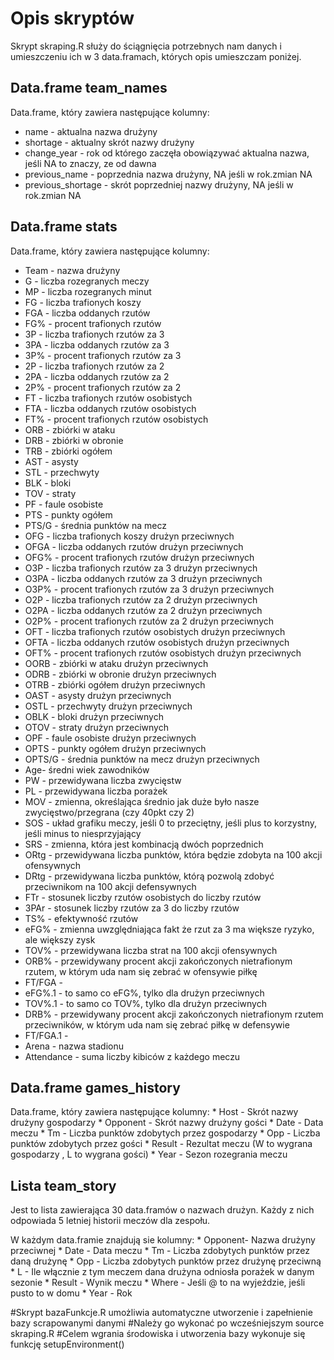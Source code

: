 # Opis skryptów 

Skrypt skraping.R służy do ściągnięcia potrzebnych nam danych i umieszczeniu ich w 3 data.framach, których opis umieszczam poniżej.

## Data.frame team_names

Data.frame, który zawiera następujące kolumny:

* name - aktualna nazwa drużyny
* shortage - aktualny skrót nazwy drużyny
* change_year - rok od którego zaczęła obowiązywać aktualna nazwa, jeśli NA to znaczy, ze od dawna
* previous_name - poprzednia nazwa drużyny, NA jeśli w rok.zmian NA
* previous_shortage - skrót poprzedniej nazwy drużyny, NA jeśli w rok.zmian NA

## Data.frame stats

Data.frame, który zawiera następujące kolumny:

* Team - nazwa drużyny
* G - liczba rozegranych meczy
* MP - liczba rozegranych minut
* FG - liczba trafionych koszy
* FGA - liczba oddanych rzutów
* FG% - procent trafionych rzutów
* 3P - liczba trafionych rzutów za 3
* 3PA - liczba oddanych rzutów za 3
* 3P% - procent trafionych rzutów za 3
* 2P - liczba trafionych rzutów za 2
* 2PA - liczba oddanych rzutów za 2
* 2P% - procent trafionych rzutów za 2
* FT - liczba trafionych rzutów osobistych
* FTA - liczba oddanych rzutów osobistych
* FT% - procent trafionych rzutów osobistych
* ORB - zbiórki w ataku
* DRB - zbiórki w obronie 
* TRB - zbiórki ogółem
* AST - asysty
* STL - przechwyty
* BLK - bloki
* TOV - straty
* PF - faule osobiste
* PTS - punkty ogółem
* PTS/G - średnia punktów na mecz
* OFG - liczba trafionych koszy drużyn przeciwnych
* OFGA - liczba oddanych rzutów drużyn przeciwnych
* OFG% - procent trafionych rzutów drużyn przeciwnych
* O3P - liczba trafionych rzutów za 3 drużyn przeciwnych
* O3PA - liczba oddanych rzutów za 3 drużyn przeciwnych
* O3P% - procent trafionych rzutów za 3 drużyn przeciwnych
* O2P - liczba trafionych rzutów za 2 drużyn przeciwnych
* O2PA - liczba oddanych rzutów za 2 drużyn przeciwnych
* O2P% - procent trafionych rzutów za 2 drużyn przeciwnych
* OFT - liczba trafionych rzutów osobistych drużyn przeciwnych
* OFTA - liczba oddanych rzutów osobistych drużyn przeciwnych
* OFT% - procent trafionych rzutów osobistych drużyn przeciwnych
* OORB - zbiórki w ataku drużyn przeciwnych
* ODRB - zbiórki w obronie drużyn przeciwnych 
* OTRB - zbiórki ogółem drużyn przeciwnych
* OAST - asysty drużyn przeciwnych
* OSTL - przechwyty drużyn przeciwnych
* OBLK - bloki drużyn przeciwnych
* OTOV - straty drużyn przeciwnych
* OPF - faule osobiste drużyn przeciwnych
* OPTS - punkty ogółem drużyn przeciwnych
* OPTS/G - średnia punktów na mecz drużyn przeciwnych
* Age- średni wiek zawodników
* PW - przewidywana liczba zwycięstw
* PL - przewidywana liczba porażek
* MOV - zmienna, określająca średnio jak duże było nasze zwycięstwo/przegrana (czy 40pkt czy 2)
* SOS - układ grafiku meczy, jeśli 0 to przeciętny, jeśli plus to korzystny, jeśli minus to niesprzyjający 
* SRS - zmienna, która jest kombinacją dwóch poprzednich
* ORtg - przewidywana liczba punktów, która będzie zdobyta na 100 akcji ofensywnych 
* DRtg - przewidywana liczba punktów, którą pozwolą zdobyć przeciwnikom na 100 akcji defensywnych
* FTr - stosunek liczby rzutów osobistych do liczby rzutów
* 3PAr - stosunek liczby rzutów za 3 do liczby rzutów
* TS% - efektywność rzutów 
* eFG% - zmienna uwzględniająca fakt że rzut za 3 ma większe ryzyko, ale większy zysk
* TOV% - przewidywana liczba strat na 100 akcji ofensywnych
* ORB% - przewidywany procent akcji zakończonych nietrafionym rzutem, w którym uda nam się zebrać w ofensywie piłkę
* FT/FGA - 
* eFG%.1 - to samo co eFG%, tylko dla drużyn przeciwnych
* TOV%.1 - to samo co TOV%, tylko dla drużyn przeciwnych
* DRB% - przewidywany procent akcji zakończonych nietrafionym rzutem przeciwników, w którym uda nam się zebrać piłkę w defensywie
* FT/FGA.1 - 
* Arena - nazwa stadionu
* Attendance - suma liczby kibiców z każdego meczu

## Data.frame games_history

Data.frame, który zawiera następujące kolumny:
* Host - Skrót nazwy drużyny gospodarzy
* Opponent - Skrót nazwy drużyny gości
* Date - Data meczu
* Tm - Liczba punktów zdobytych przez gospodarzy
* Opp - Liczba punktów zdobytych przez gości
* Result - Rezultat meczu (W to wygrana gospodarzy , L to wygrana gości)
* Year - Sezon rozegrania meczu

## Lista team_story

Jest to lista zawierająca 30 data.framów o nazwach drużyn. Każdy z nich odpowiada 5 letniej historii meczów dla zespołu.

W każdym data.framie znajdują sie kolumny:
* Opponent- Nazwa drużyny przeciwnej
* Date - Data meczu
* Tm - Liczba zdobytych punktów przez daną drużynę
* Opp - Liczba zdobytych punktów przez drużynę przeciwną 
* L - Ile włącznie z tym meczem dana drużyna odniosła porażek w danym sezonie
* Result - Wynik meczu
* Where - Jeśli @ to na wyjeździe, jeśli pusto to w domu
* Year - Rok

#Skrypt bazaFunkcje.R umożliwia automatyczne utworzenie i zapełnienie bazy scrapowanymi danymi
#Należy go wykonać po wcześniejszym source skraping.R
#Celem wgrania środowiska i utworzenia bazy wykonuje się funkcję setupEnvironment()



